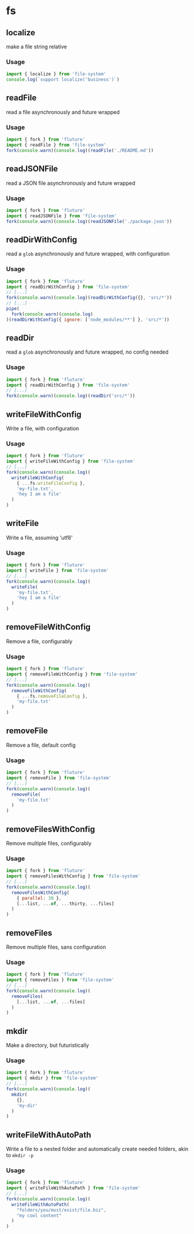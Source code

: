 # fs

## localize
make a file string relative
### Usage
```js
import { localize } from 'file-system'
console.log(`support localize('business')`)
```

## readFile
read a file asynchronously and future wrapped
### Usage
```js
import { fork } from 'fluture'
import { readFile } from 'file-system'
fork(console.warn)(console.log)(readFile('./README.md'))
```

## readJSONFile
read a JSON file asynchronously and future wrapped
### Usage
```js
import { fork } from 'fluture'
import { readJSONFile } from 'file-system'
fork(console.warn)(console.log)(readJSONFile('./package.json'))
```

## readDirWithConfig
read a `glob` asynchronously and future wrapped, with configuration
### Usage
```js
import { fork } from 'fluture'
import { readDirWithConfig } from 'file-system'
// [...]
fork(console.warn)(console.log)(readDirWithConfig({}, 'src/*'))
// [...]
pipe(
  fork(console.warn)(console.log)
)(readDirWithConfig({ ignore: ['node_modules/**'] }, 'src/*'))
```

## readDir
read a `glob` asynchronously and future wrapped, no config needed
### Usage
```js
import { fork } from 'fluture'
import { readDirWithConfig } from 'file-system'
// [...]
fork(console.warn)(console.log)(readDir('src/*'))
```

## writeFileWithConfig
Write a file, with configuration
### Usage
```js
import { fork } from 'fluture'
import { writeFileWithConfig } from 'file-system'
// [...]
fork(console.warn)(console.log)(
  writeFileWithConfig(
    { ...fs.writeFileConfig },
    'my-file.txt',
    'hey I am a file'
  )
)
```

## writeFile
Write a file, assuming 'utf8'
### Usage
```js
import { fork } from 'fluture'
import { writeFile } from 'file-system'
// [...]
fork(console.warn)(console.log)(
  writeFile(
    'my-file.txt',
    'hey I am a file'
  )
)
```

## removeFileWithConfig
Remove a file, configurably
### Usage
```js
import { fork } from 'fluture'
import { removeFileWithConfig } from 'file-system'
// [...]
fork(console.warn)(console.log)(
  removeFileWithConfig(
    { ...fs.removeFileConfig },
    'my-file.txt'
  )
)
```

## removeFile
Remove a file, default config
### Usage
```js
import { fork } from 'fluture'
import { removeFile } from 'file-system'
// [...]
fork(console.warn)(console.log)(
  removeFile(
    'my-file.txt'
  )
)
```

## removeFilesWithConfig
Remove multiple files, configurably
### Usage
```js
import { fork } from 'fluture'
import { removeFilesWithConfig } from 'file-system'
// [...]
fork(console.warn)(console.log)(
  removeFilesWithConfig(
    { parallel: 30 },
    [...list, ...of, ...thirty, ...files]
  )
)
```

## removeFiles
Remove multiple files, sans configuration
### Usage
```js
import { fork } from 'fluture'
import { removeFiles } from 'file-system'
// [...]
fork(console.warn)(console.log)(
  removeFiles(
    [...list, ...of, ...files]
  )
)
```

## mkdir
Make a directory, but futuristically
### Usage
```js
import { fork } from 'fluture'
import { mkdir } from 'file-system'
// [...]
fork(console.warn)(console.log)(
  mkdir(
    {},
    'my-dir'
  )
)
```

## writeFileWithAutoPath
Write a file to a nested folder and automatically create needed folders, akin to `mkdir -p`
### Usage
```js
import { fork } from 'fluture'
import { writeFileWithAutoPath } from 'file-system'
// [...]
fork(console.warn)(console.log)(
  writeFileWithAutoPath(
    "folders/you/must/exist/file.biz",
    "my cool content"
  )
)
```